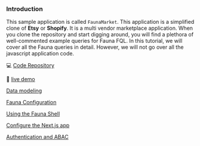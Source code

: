 ### Introduction

This sample application is called `FaunaMarket`. This application is a simplified clone of **Etsy** or **Shopify**. It is a multi vendor marketplace application. When you clone the repository and start digging around, you will find a plethora of well-commented example queries for Fauna FQL. In this tutorial, we will cover all the Fauna queries in detail. However, we will not go over all the javascript application code.

💻 [Code Repository](https://github.com/fauna-labs/fauna-shop-app)

🚀 [live demo](https://fauna-shop-app.vercel.app/)

[Data modeling](/data-modeling)

[Fauna Configuration](/fauna-configuration)

[Using the Fauna Shell](/using-the-fauna-shell)

[Configure the Next.js app](/configure-the-nextjs-app)

[Authentication and ABAC](/authentication-and-abac)